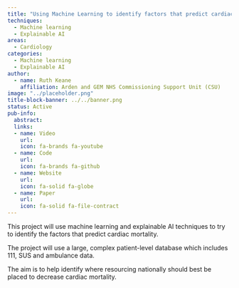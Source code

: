 ```yaml
---
title: "Using Machine Learning to identify factors that predict cardiac mortality"
techniques:
  - Machine learning
  - Explainable AI
areas:
  - Cardiology
categories:
  - Machine learning
  - Explainable AI
author:
  - name: Ruth Keane
    affiliation: Arden and GEM NHS Commissioning Support Unit (CSU)
image: "../placeholder.png"
title-block-banner: ../../banner.png
status: Active
pub-info:
  abstract:
  links:
  - name: Video
    url:
    icon: fa-brands fa-youtube
  - name: Code
    url:
    icon: fa-brands fa-github
  - name: Website
    url:
    icon: fa-solid fa-globe
  - name: Paper
    url:
    icon: fa-solid fa-file-contract
---
```


This project will use machine learning and explainable AI techniques to try to identify the factors that predict cardiac mortality. 

The project will use a large, complex patient-level database which includes 111, SUS and ambulance data. 

The aim is to help identify where resourcing nationally should best be placed to decrease cardiac mortality.

